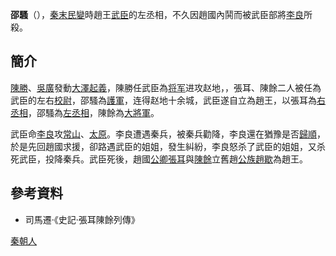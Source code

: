 '''邵騷'''（{{bd|？||前208年|catIdx=S邵}}），[[秦末民變|秦末民變]]時趙王[[武臣|武臣]]的左丞相，不久因趙國內鬨而被武臣部將[[李良_(秦末将领)|李良]]所殺。

==簡介==
[[陳勝|陳勝]]、[[吳廣|吳廣]]發動[[大澤起義|大澤起義]]，陳勝任武臣為[[将军_(中國古代)|将军]]进攻赵地，，張耳、陳餘二人被任為武臣的左右[[校尉|校尉]]，邵騷為[[護軍|護軍]]，连得赵地十余城，武臣遂自立為趙王，以張耳為[[右丞相|右丞相]]，邵騷為[[左丞相|左丞相]]，陳餘為[[大將軍|大將軍]]。

武臣命[[李良_(秦末将领)|李良]]攻[[常山|常山]]、[[太原|太原]]。李良遭遇秦兵，被秦兵勸降，李良還在猶豫是否[[歸順|歸順]]，於是先回趙國求援，卻路遇武臣的姐姐，發生糾紛，李良怒杀了武臣的姐姐，又杀死武臣，投降秦兵。武臣死後，趙國[[公卿|公卿]][[張耳|張耳]]與[[陳餘|陳餘]]立舊趙[[公族|公族]][[趙歇|趙歇]]為趙王。

==參考資料==
*司馬遷·《史記·張耳陳餘列傳》

{{秦朝人物小作品}}
{{秦末汉初人物}}
{{中国农民起义领袖}}

[[Category:秦朝人|秦朝人]]